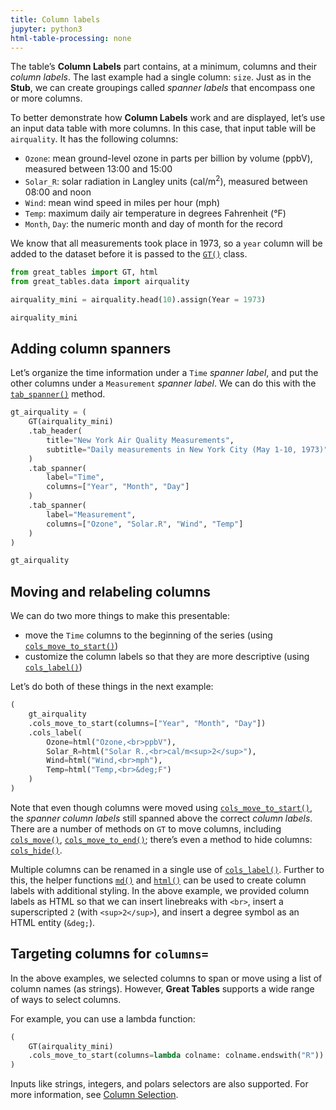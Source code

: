 ```yaml
---
title: Column labels
jupyter: python3
html-table-processing: none
---
```


The table's **Column Labels** part contains, at a minimum, columns and their *column labels*. The last example had a single column: `size`. Just as in the **Stub**, we can create groupings called *spanner labels* that encompass one or more columns.

To better demonstrate how **Column Labels** work and are displayed, let's use an input data table with more columns. In this case, that input table will be `airquality`. It has the following columns:

- `Ozone`: mean ground-level ozone in parts per billion by volume (ppbV), measured between 13:00 and 15:00
- `Solar_R`: solar radiation in Langley units (cal/m<sup>2</sup>), measured between 08:00 and noon
- `Wind`: mean wind speed in miles per hour (mph)
- `Temp`: maximum daily air temperature in degrees Fahrenheit (&deg;F)
- `Month`, `Day`: the numeric month and day of month for the record

We know that all measurements took place in 1973, so a `year` column will be added to the dataset before it is passed to the [`GT()`](`great_tables.GT`) class.

```python
from great_tables import GT, html
from great_tables.data import airquality

airquality_mini = airquality.head(10).assign(Year = 1973)

airquality_mini
```

## Adding column spanners

Let's organize the time information under a `Time` *spanner label*, and put the other columns under a `Measurement` *spanner label*. We can do this with the [`tab_spanner()`](`great_tables.GT.tab_spanner`) method.

```python
gt_airquality = (
    GT(airquality_mini)
    .tab_header(
        title="New York Air Quality Measurements",
        subtitle="Daily measurements in New York City (May 1-10, 1973)"
    )
    .tab_spanner(
        label="Time",
        columns=["Year", "Month", "Day"]
    )
    .tab_spanner(
        label="Measurement",
        columns=["Ozone", "Solar.R", "Wind", "Temp"]
    )
)

gt_airquality
```

## Moving and relabeling columns

We can do two more things to make this presentable:

- move the `Time` columns to the beginning of the series (using [`cols_move_to_start()`](`great_tables.GT.cols_move_to_start`))
- customize the column labels so that they are more descriptive (using [`cols_label()`](`great_tables.GT.cols_label`))

Let's do both of these things in the next example:

```python
(
    gt_airquality
    .cols_move_to_start(columns=["Year", "Month", "Day"])
    .cols_label(
        Ozone=html("Ozone,<br>ppbV"),
        Solar_R=html("Solar R.,<br>cal/m<sup>2</sup>"),
        Wind=html("Wind,<br>mph"),
        Temp=html("Temp,<br>&deg;F")
    )
)
```

Note that even though columns were moved using [`cols_move_to_start()`](`great_tables.GT.cols_move_to_start`), the *spanner column labels* still spanned above the correct *column labels*. There are a number of methods on `GT` to move columns, including [`cols_move()`](`great_tables.GT.cols_move`), [`cols_move_to_end()`](`great_tables.GT.cols_move_to_end`); there's even a method to hide columns: [`cols_hide()`](`great_tables.GT.cols_hide`).

Multiple columns can be renamed in a single use of [`cols_label()`](`great_tables.GT.cols_label`). Further to this, the helper functions [`md()`](`great_tables.md`) and [`html()`](`great_tables.html`) can be used to create column labels with additional styling. In the above example, we provided column labels as HTML so that we can insert linebreaks with `<br>`, insert a superscripted `2` (with `<sup>2</sup>`), and insert a degree symbol as an HTML entity (`&deg;`).

## Targeting columns for `columns=`

In the above examples, we selected columns to span or move using a list of column names (as strings). However, **Great Tables** supports a wide range of ways to select columns.

For example, you can use a lambda function:

```python
(
    GT(airquality_mini)
    .cols_move_to_start(columns=lambda colname: colname.endswith("R"))
)
```

Inputs like strings, integers, and polars selectors are also supported. For more information, see [Column Selection](./column-selection.qmd).
